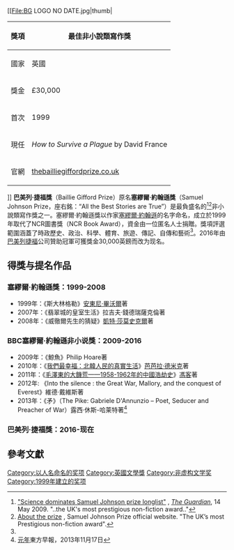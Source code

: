 [[File:BG LOGO NO DATE.jpg|thumb|
{| class="wikitable"
!獎項
|最佳非小說類寫作獎
|-
!國家
|英國
|-
!獎金
|£30,000
|-
!首次
|1999
|-
!現任
|''How to Survive a Plague'' by David France
|-
!官網
|[http://thebailliegiffordprize.co.uk/ thebailliegiffordprize.co.uk] {{Wayback|url=http://thebailliegiffordprize.co.uk/ |date=20210118014348 }}
|}
]]
'''巴美列·捷福獎'''（Baillie Gifford Prize）原名'''塞繆爾·約翰遜獎'''（Samuel Johnson Prize，座右銘：“All the Best Stories are True”）是最負盛名的<ref>[http://www.guardian.co.uk/books/2009/may/14/samuel-johnson-prize-shortlist "Science dominates Samuel Johnson prize longlist"] {{Wayback|url=http://www.guardian.co.uk/books/2009/may/14/samuel-johnson-prize-shortlist |date=20090723081100 }}, ''[[The_Guardian|The Guardian]]'', 14 May 2009. "..the UK's most prestigious non-fiction award.."</ref><ref name=home>[http://www.thesamueljohnsonprize.co.uk/about-the-prize.htm About the prize] {{webarchive|url=https://web.archive.org/web/20080704132033/http://www.thesamueljohnsonprize.co.uk/about-the-prize.htm |date=2008-07-04 }}, Samuel Johnson Prize official website. "The UK’s most Prestigious non-fiction award".</ref>非小說類寫作獎之一。塞繆爾·約翰遜獎以作家[[塞繆爾·約翰遜|塞繆爾·約翰遜]]的名字命名，成立於1999年取代了NCR圖書獎（NCR Book Award），資金由一位匿名人士捐贈。獎項評選範圍涵蓋了時政歷史、政治、科學、體育、旅遊、傳記、自傳和藝術<ref name=home/>。2016年由[[巴美列捷福|巴美列捷福]]公司贊助冠軍可獲獎金30,000英鎊而改为现名。

==得獎与提名作品==
===塞繆爾·約翰遜獎：1999-2008===
*1999年：《斯大林格勒》[[安東尼·畢沃爾|安東尼·畢沃爾]]著
*2007年：《翡翠城的皇室生活》拉吉夫‧錢德瑞薩克倫著
*2008年：《威徹爾先生的猜疑》[[凱特·莎莫史克爾|凱特·莎莫史克爾]]著
===BBC塞繆爾·約翰遜非小说獎：2009-2016===
*2009年：《鯨魚》Philip Hoare著
*2010年：《[[我們最幸福：北韓人民的真實生活|我們最幸福：北韓人民的真實生活]]》[[芭芭拉·德米克|芭芭拉·德米克]]著
*2011年：《[[毛澤東的大饑荒——1958-1962年的中國浩劫史|毛澤東的大饑荒——1958-1962年的中國浩劫史]]》[[馮客|馮客]]著
*2012年: 《Into the silence : the Great War, Mallory, and the conquest of Everest》維德·戴維斯著
*2013年：《矛》（The Pike: Gabriele D'Annunzio – Poet, Seducer and Preacher of War）露西·休斯-哈莱特著<ref>[http://epaper.dfdaily.com/dfzb/html/2013-11/17/content_836665.htm 元年]{{dead link|date=2017年12月 |bot=InternetArchiveBot |fix-attempted=yes }}東方早報，2013年11月17日</ref>
===巴美列·捷福獎：2016-现在===

==參考文獻==
{{reflist}}

[[Category:以人名命名的奖项|Category:以人名命名的奖项]]
[[Category:英國文學獎|Category:英國文學獎]]
[[Category:非虚构文学奖|Category:非虚构文学奖]]
[[Category:1999年建立的奖项|Category:1999年建立的奖项]]